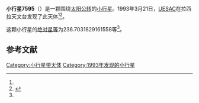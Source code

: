 {{Infobox planet
| bgcolour = #FFFFC0
| name = 7595 Vaxjo
| symbol = 
| image = 
| caption = 
| discovery = yes
| discovery_ref = 
| discoverer = [[UESAC|UESAC]]
| discovery_site = [[拉西拉天文台|拉西拉天文台]] 
| discovered = 1993年3月21日
| designations = yes
| mp_name = 
| named_after = 
| alt_names = 1993 FN26/ 1969 AQ / 1983 AN4 / 1991 XF4 / 1994 NG8
| mp_category = [[主带小行星|主带小行星]]
| orbit_ref = <ref name="a">[http://ssd.jpl.nasa.gov/sbdb.cgi?sstr=7595 7595 Vaxjo] {{Wayback|url=http://ssd.jpl.nasa.gov/sbdb.cgi?sstr=7595 |date=20210719185220 }}，小行星數據庫瀏覽器（JPL Small-Body Database Browser）－[[美国国家航空航天局|美国国家航空航天局]]喷气推进实验室</ref>
| epoch = 2456400.5 (2013年4月18日更新)
| aphelion = {{convert|3.210060451271988|AU|km|3|abbr=on|lk=out}}
| perihelion = {{convert|2.383331505211422|AU|km|3|abbr=on}}
| semimajor = {{convert|2.796695978241705|AU|km|3|abbr=on}}
| eccentricity = 0.147804579
| period = 1708.308547 [[日|日]]<br />4.68[[儒略年|儒略年]]
| avg_speed = 
| inclination = 3.032228474796558
| asc_node = 273.9230409515561
| mean_anomaly = 
| arg_peri = 236.7031829161558
| satellites = 
| physical_characteristics = yes
| dimensions = 
| mass = 
| density = 
| surface_grav = 
| escape_velocity = 
| sidereal_day = 
| axial_tilt = 
| pole_ecliptic_lat = 
| pole_ecliptic_lon = 
| albedo = 
| temperatures= 
| temp_name1 = 
| mean_temp_1 = 
| max_temp_1 = 
| temp_name2 = 
| max_temp_2 = 
| spectral_type = 
| abs_magnitude = 236.7031829161558
}}

'''小行星7595'''（{{lang-en|7595 Vaxjo}}）是一颗围绕[[太阳|太阳]][[公转|公转]]的[[小行星|小行星]]。1993年3月21日，[[UESAC|UESAC]]在拉西拉天文台发现了此天体<ref name="a" /><ref>{{cite news|title=小行星列表|url=http://cfa-www.harvard.edu/iau/lists/NumberedMPs.txt|accessdate=2013-07-08|newspaper=哈佛大学|archive-date=2008-05-17|archive-url=https://web.archive.org/web/20080517010638/http://cfa-www.harvard.edu/iau/lists/NumberedMPs.txt|dead-url=no}}</ref>。

这颗小行星的[[绝对星等|绝对星等]]为236.7031829161558等<ref name="a" />。

==参考文献==
{{reflist}}
{{Minor Planet Number|[[小行星7594|小行星7594]]|[[小行星7596|小行星7596]]}}

{{小天体}}

[[Category:小行星带天体|Category:小行星带天体]]
[[Category:1993年发现的小行星|Category:1993年发现的小行星]]

{{asteroid-stub}}
